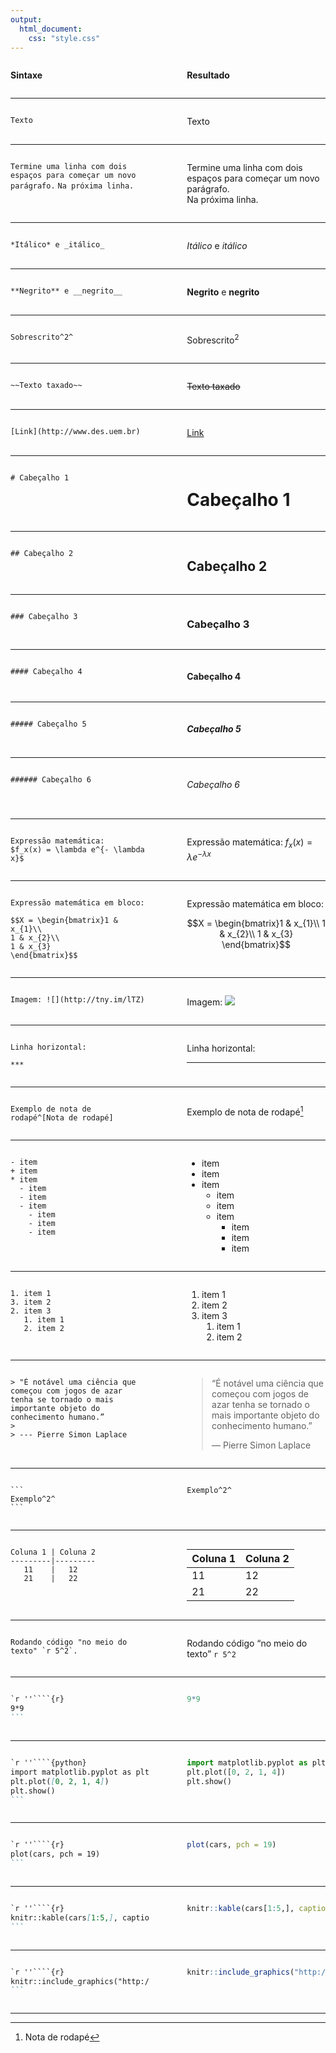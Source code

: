 ```yaml
---
output:
  html_document:
    css: "style.css"
---
```


<!-- Cabeçalho -->
:::::: {.columns}
::: {.column .colname width="48%" data-latex="{0.48\textwidth}"}
**Sintaxe**
:::
::: {.column width="4%" data-latex="{0.04\textwidth}"}
\ 
:::
:::::: {.column .colname width="48%" data-latex="{0.48\textwidth}"}
**Resultado**
:::
::::::
***

<!-- Texto -->
:::::: {.columns}
::: {.column width="48%" data-latex="{0.48\textwidth}"}
`Texto`
:::
::: {.column width="4%" data-latex="{0.04\textwidth}"}
\ 
:::
:::::: {.column width="48%" data-latex="{0.48\textwidth}"}
Texto
:::
::::::
***

<!-- Paragrafo -->
:::::: {.columns}
::: {.column width="48%" data-latex="{0.48\textwidth}"}
`Termine uma linha com dois espaços para começar um novo`
`parágrafo.  `
`Na próxima linha.`
:::
::: {.column width="4%" data-latex="{0.04\textwidth}"}
\ 
:::
:::::: {.column width="48%" data-latex="{0.48\textwidth}"}
Termine uma linha com dois espaços para começar um novo parágrafo.  
Na próxima linha.
:::
::::::
***

<!-- Itálico -->
:::::: {.columns}
::: {.column width="48%" data-latex="{0.48\textwidth}"}
`*Itálico* e _itálico_`
:::
::: {.column width="4%" data-latex="{0.04\textwidth}"}
\ 
:::
:::::: {.column width="48%" data-latex="{0.48\textwidth}"}
*Itálico* e _itálico_
:::
::::::
***

<!-- Negrito -->
:::::: {.columns}
::: {.column width="48%" data-latex="{0.48\textwidth}"}
`**Negrito** e __negrito__`
:::
::: {.column width="4%" data-latex="{0.04\textwidth}"}
\ 
:::
:::::: {.column width="48%" data-latex="{0.48\textwidth}"}
**Negrito** e __negrito__
:::
::::::
***

<!-- Sobrescrito -->
:::::: {.columns}
::: {.column width="48%" data-latex="{0.48\textwidth}"}
`Sobrescrito^2^`
:::
::: {.column width="4%" data-latex="{0.04\textwidth}"}
\ 
:::
:::::: {.column width="48%" data-latex="{0.48\textwidth}"}
Sobrescrito^2^
:::
::::::

***

<!-- Texto Taxado -->
:::::: {.columns}
::: {.column width="48%" data-latex="{0.48\textwidth}"}
`~~Texto taxado~~`
:::
::: {.column width="4%" data-latex="{0.04\textwidth}"}
\ 
:::
:::::: {.column width="48%" data-latex="{0.48\textwidth}"}
~~Texto taxado~~
:::
::::::
***

<!-- Link -->
:::::: {.columns}
::: {.column width="48%" data-latex="{0.48\textwidth}"}
`[Link](http://www.des.uem.br)`
:::
::: {.column width="4%" data-latex="{0.04\textwidth}"}
\ 
:::
:::::: {.column width="48%" data-latex="{0.48\textwidth}"}
[Link](http://www.des.uem.br)
:::
::::::
***

<!-- Cabeçalho 1 -->
:::::: {.columns}
::: {.column width="48%" data-latex="{0.48\textwidth}"}
`# Cabeçalho 1`
:::
::: {.column width="4%" data-latex="{0.04\textwidth}"}
\ 
:::
:::::: {.column width="48%" data-latex="{0.48\textwidth}"}
<h1>Cabeçalho 1</h1>
:::
::::::
***

<!-- Cabeçalho 2 -->
:::::: {.columns}
::: {.column width="48%" data-latex="{0.48\textwidth}"}
`## Cabeçalho 2`
:::
::: {.column width="4%" data-latex="{0.04\textwidth}"}
\ 
:::
:::::: {.column width="48%" data-latex="{0.48\textwidth}"}
<h2>Cabeçalho 2</h2>
:::
::::::
***

<!-- Cabeçalho 3 -->
:::::: {.columns}
::: {.column width="48%" data-latex="{0.48\textwidth}"}
`### Cabeçalho 3`
:::
::: {.column width="4%" data-latex="{0.04\textwidth}"}
\ 
:::
:::::: {.column width="48%" data-latex="{0.48\textwidth}"}
<h3>Cabeçalho 3</h3>
:::
::::::
***

<!-- Cabeçalho 4 -->
:::::: {.columns}
::: {.column width="48%" data-latex="{0.48\textwidth}"}
`#### Cabeçalho 4`
:::
::: {.column width="4%" data-latex="{0.04\textwidth}"}
\ 
:::
:::::: {.column width="48%" data-latex="{0.48\textwidth}"}
<h4>Cabeçalho 4</h4>
:::
::::::
***

<!-- Cabeçalho 5 -->
:::::: {.columns}
::: {.column width="48%" data-latex="{0.48\textwidth}"}
`##### Cabeçalho 5`
:::
::: {.column width="4%" data-latex="{0.04\textwidth}"}
\ 
:::
:::::: {.column width="48%" data-latex="{0.48\textwidth}"}
<h5>Cabeçalho 5</h5>
:::
::::::
***

<!-- Cabeçalho 6 -->
:::::: {.columns}
::: {.column width="48%" data-latex="{0.48\textwidth}"}
`###### Cabeçalho 6`
:::
::: {.column width="4%" data-latex="{0.04\textwidth}"}
\ 
:::
:::::: {.column width="48%" data-latex="{0.48\textwidth}"}
<h6>Cabeçalho 6</h6>
:::
::::::
***

<!-- Expressões matemáticas -->
:::::: {.columns}
::: {.column width="48%" data-latex="{0.48\textwidth}"}
`Expressão matemática: `  
`$f_x(x) = \lambda e^{- \lambda x}$`
:::
::: {.column width="4%" data-latex="{0.04\textwidth}"}
\ 
:::
:::::: {.column width="48%" data-latex="{0.48\textwidth}"}
Expressão matemática: $f_x(x) = \lambda e^{- \lambda x}$
:::
::::::
***

<!-- Expressões matemáticas em bloco -->
:::::: {.columns}
::: {.column width="48%" data-latex="{0.48\textwidth}"}
`Expressão matemática em bloco: `

`$$X = \begin{bmatrix}1 & x_{1}\\`  
`1 & x_{2}\\`  
`1 & x_{3}`  
`\end{bmatrix}$$`

:::
::: {.column width="4%" data-latex="{0.04\textwidth}"}
\ 
:::
:::::: {.column width="48%" data-latex="{0.48\textwidth}"}
Expressão matemática em bloco: 

$$X = \begin{bmatrix}1 & x_{1}\\
1 & x_{2}\\
1 & x_{3}
\end{bmatrix}$$
:::
::::::
***

<!-- Imagem -->
:::::: {.columns}
::: {.column width="48%" data-latex="{0.48\textwidth}"}
`Imagem: ![](http://tny.im/lTZ)`
:::
::: {.column width="4%" data-latex="{0.04\textwidth}"}
\ 
:::
:::::: {.column width="48%" data-latex="{0.48\textwidth}"}
Imagem: ![](http://tny.im/lTZ)
:::
::::::
***

<!-- Linha horizontal -->
:::::: {.columns}
::: {.column width="48%" data-latex="{0.48\textwidth}"}
`Linha horizontal: `

`***`
:::
::: {.column width="4%" data-latex="{0.04\textwidth}"}
\ 
:::
:::::: {.column width="48%" data-latex="{0.48\textwidth}"}
Linha horizontal: 

***
:::
::::::
***

<!--  Nota de rodapé-->
:::::: {.columns}
::: {.column width="48%" data-latex="{0.48\textwidth}"}
`Exemplo de nota de rodapé^[Nota de rodapé]`
:::
::: {.column width="4%" data-latex="{0.04\textwidth}"}
\ 
:::
:::::: {.column width="48%" data-latex="{0.48\textwidth}"}
Exemplo de nota de rodapé^[Nota de rodapé]
:::
::::::

***

<!-- Listas -->
:::::: {.columns}
::: {.column width="48%" data-latex="{0.48\textwidth}"}
```
- item
+ item
* item
  - item
  - item
  - item
    - item
    - item
    - item
```
:::
::: {.column width="4%" data-latex="{0.04\textwidth}"}
\ 
:::
:::::: {.column width="48%" data-latex="{0.48\textwidth}"}
- item
+ item
* item
  - item
  - item
  - item
    - item
    - item
    - item
:::
::::::
***

<!-- Lista Ordenada -->
:::::: {.columns}
::: {.column width="48%" data-latex="{0.48\textwidth}"}
```
1. item 1
3. item 2
2. item 3
   1. item 1
   2. item 2
```
:::
::: {.column width="4%" data-latex="{0.04\textwidth}"}
\ 
:::
:::::: {.column width="48%" data-latex="{0.48\textwidth}"}
1. item 1
3. item 2
2. item 3
   1. item 1
   2. item 2
:::
::::::
***

<!-- Bloco de citação -->
:::::: {.columns}
::: {.column width="48%" data-latex="{0.48\textwidth}"}
```
> "É notável uma ciência que começou com jogos de azar tenha se tornado o mais importante objeto do conhecimento humano.”
>
> --- Pierre Simon Laplace
```
:::
::: {.column width="4%" data-latex="{0.04\textwidth}"}
\ 
:::
:::::: {.column width="48%" data-latex="{0.48\textwidth}"}

> "É notável uma ciência que começou com jogos de azar tenha se tornado o mais importante objeto do conhecimento humano.”
>
> --- Pierre Simon Laplace

:::
::::::

***

<!-- Texto literal -->
:::::: {.columns}
::: {.column width="48%" data-latex="{0.48\textwidth}"}
````
```
Exemplo^2^
```
````
:::
::: {.column width="4%" data-latex="{0.04\textwidth}"}
\ 
:::
:::::: {.column width="48%" data-latex="{0.48\textwidth}"}
```
Exemplo^2^
```
:::
::::::
***

<!-- Tabela markdown -->
:::::: {.columns}
::: {.column width="48%" data-latex="{0.48\textwidth}"}
```
Coluna 1 | Coluna 2
---------|---------
   11    |   12
   21    |   22
```
:::
::: {.column width="4%" data-latex="{0.04\textwidth}"}
\ 
:::
:::::: {.column width="48%" data-latex="{0.48\textwidth}"}
Coluna 1 | Coluna 2
---------|---------
   11    |   12
   21    |   22
:::
::::::
***

<!-- Código no meio do texto -->
:::::: {.columns}
::: {.column width="48%" data-latex="{0.48\textwidth}"}
```
Rodando código "no meio do texto" `r 5^2`.
```
:::
::: {.column width="4%" data-latex="{0.04\textwidth}"}
\ 
:::
:::::: {.column width="48%" data-latex="{0.48\textwidth}"}
Rodando código "no meio do texto" `r 5^2`
:::
::::::
***

<!-- Blocos de cógido -->
:::::: {.columns}
::: {.column width="48%" data-latex="{0.48\textwidth}"}
````markdown
`r ''````{r}
9*9
```
````
:::
::: {.column width="4%" data-latex="{0.04\textwidth}"}
\ 
:::
:::::: {.column width="48%" data-latex="{0.48\textwidth}"}
```r
9*9
```
:::
::::::
***

<!-- Bloco de código em python -->
:::::: {.columns}
::: {.column width="48%" data-latex="{0.48\textwidth}"}
````markdown
`r ''````{python}
import matplotlib.pyplot as plt
plt.plot([0, 2, 1, 4])
plt.show()
```
````
:::
::: {.column width="4%" data-latex="{0.04\textwidth}"}
\ 
:::
:::::: {.column width="48%" data-latex="{0.48\textwidth}"}
```python
import matplotlib.pyplot as plt
plt.plot([0, 2, 1, 4])
plt.show()
```
:::
::::::
***

<!-- plot r -->
:::::: {.columns}
::: {.column width="48%" data-latex="{0.48\textwidth}"}
````markdown
`r ''````{r}
plot(cars, pch = 19)
```
````
:::
::: {.column width="4%" data-latex="{0.04\textwidth}"}
\ 
:::
:::::: {.column width="48%" data-latex="{0.48\textwidth}"}
```r
plot(cars, pch = 19)
```
:::
::::::
***

<!-- Tabelas em bloco de codigo -->
:::::: {.columns}
::: {.column width="48%" data-latex="{0.48\textwidth}"}
````markdown
`r ''````{r}
knitr::kable(cars[1:5,], caption = "Cars")
```
````
:::
::: {.column width="4%" data-latex="{0.04\textwidth}"}
\ 
:::
:::::: {.column width="48%" data-latex="{0.48\textwidth}"}
```r
knitr::kable(cars[1:5,], caption = "Cars")
```
:::
::::::
***

<!-- Imagem em bloco de codigo -->
:::::: {.columns}
::: {.column width="48%" data-latex="{0.48\textwidth}"}
````markdown
`r ''````{r}
knitr::include_graphics("http://tny.im/lTZ")
```
````
:::
::: {.column width="4%" data-latex="{0.04\textwidth}"}
\ 
:::
:::::: {.column width="48%" data-latex="{0.48\textwidth}"}
```r
knitr::include_graphics("http://tny.im/lTZ")
```
:::
::::::
***
